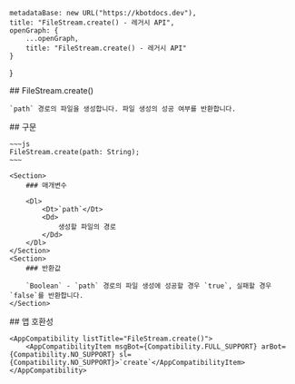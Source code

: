 
    metadataBase: new URL("https://kbotdocs.dev"),
    title: "FileStream.create() - 레거시 API",
    openGraph: {
        ...openGraph,
        title: "FileStream.create() - 레거시 API"
    }
}

<Section>
    ## FileStream.create()

    `path` 경로의 파일을 생성합니다. 파일 생성의 성공 여부를 반환합니다.
</Section>
<Section>
    ## 구문

    ~~~js
    FileStream.create(path: String);
    ~~~

    <Section>
        ### 매개변수

        <Dl>
            <Dt>`path`</Dt>
            <Dd>
                생성할 파일의 경로
            </Dd>
        </Dl>
    </Section>
    <Section>
        ### 반환값

        `Boolean` - `path` 경로의 파일 생성에 성공할 경우 `true`, 실패할 경우 `false`를 반환합니다.
    </Section>
</Section>
<Section>
    ## 앱 호환성

    <AppCompatibility listTitle="FileStream.create()">
        <AppCompatibilityItem msgBot={Compatibility.FULL_SUPPORT} arBot={Compatibility.NO_SUPPORT} sl={Compatibility.NO_SUPPORT}>`create`</AppCompatibilityItem>
    </AppCompatibility>
</Section>